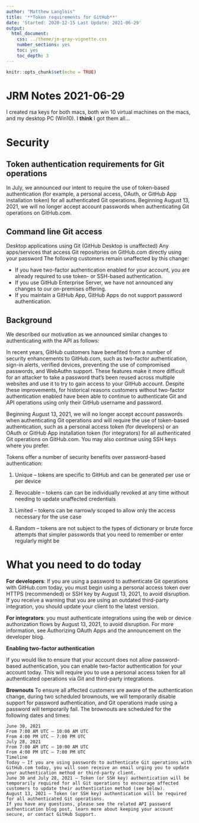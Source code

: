 ```yaml
---
author: "Matthew Langlois"
title: '**Token requirements for GitHub**'
date: 'Started: 2020-12-15 Last Update: 2021-06-29'
output:
  html_document:
    css: ../theme/jm-gray-vignette.css
    number_sections: yes
    toc: yes
    toc_depth: 3
---
```

\fontsize{16}{19.2}
\fontseries{r}
\selectfont

```r
knitr::opts_chunk$set(echo = TRUE)
```

# JRM Notes 2021-06-29

I created rsa keys for both macs, both win 10 virtual machines on the macs, and
my desktop PC (Win10). I **think** I got them all...

# Security

## Token authentication requirements for Git operations


In July, we announced our intent to require the use of token-based authentication (for example, a personal access, OAuth, or GitHub App installation token) for all authenticated Git operations. Beginning August 13, 2021, we will no longer accept account passwords when authenticating Git operations on GitHub.com.

## Command line Git access

Desktop applications using Git (GitHub Desktop is unaffected)
Any apps/services that access Git repositories on GitHub.com directly using your password
The following customers remain unaffected by this change:

- If you have two-factor authentication enabled for your account, you are already required to use token- or SSH-based authentication.
- If you use GitHub Enterprise Server, we have not announced any changes to our on-premises offering.
- If you maintain a GitHub App, GitHub Apps do not support password authentication.

## Background

We described our motivation as we announced similar changes to authenticating with the API as follows:

In recent years, GitHub customers have benefited from a number of security enhancements to GitHub.com, such as two-factor authentication, sign-in alerts, verified devices, preventing the use of compromised passwords, and WebAuthn support. These features make it more difficult for an attacker to take a password that’s been reused across multiple websites and use it to try to gain access to your GitHub account. Despite these improvements, for historical reasons customers without two-factor authentication enabled have been able to continue to authenticate Git and API operations using only their GitHub username and password.

Beginning August 13, 2021, we will no longer accept account passwords when authenticating Git operations and will require the use of token-based authentication, such as a personal access token (for developers) or an OAuth or GitHub App installation token (for integrators) for all authenticated Git operations on GitHub.com. You may also continue using SSH keys where you prefer.

Tokens offer a number of security benefits over password-based authentication:

1. Unique – tokens are specific to GitHub and can be generated per use or per device

2. Revocable – tokens can can be individually revoked at any time without needing to update unaffected credentials

3. Limited – tokens can be narrowly scoped to allow only the access necessary for the use case

4. Random – tokens are not subject to the types of dictionary or brute force attempts that simpler passwords that you need to remember or enter regularly might be

# What you need to do today

**For developers**: If you are using a password to authenticate Git operations with GitHub.com today, you must begin using a personal access token over HTTPS (recommended) or SSH key by August 13, 2021, to avoid disruption. If you receive a warning that you are using an outdated third-party integration, you should update your client to the latest version.

**For integrators**: you must authenticate integrations using the web or device authorization flows by August 13, 2021, to avoid disruption. For more information, see Authorizing OAuth Apps and the announcement on the developer blog.

**Enabling two-factor authentication**

If you would like to ensure that your account does not allow password-based authentication, you can enable two-factor authentication for your account today. This will require you to use a personal access token for all authenticated operations via Git and third-party integrations.

**Brownouts**
To ensure all affected customers are aware of the authentication change, during two scheduled brownouts, we will temporarily disable support for password authentication, and Git operations made using a password will temporarily fail. The brownouts are scheduled for the following dates and times:

```
June 30, 2021
From 7:00 AM UTC – 10:00 AM UTC
From 4:00 PM UTC – 7:00 PM UTC
July 28, 2021
From 7:00 AM UTC – 10:00 AM UTC
From 4:00 PM UTC – 7:00 PM UTC
Timeline
Today – If you are using passwords to authenticate Git operations with GitHub.com today, you will soon receive an email urging you to update your authentication method or third-party client.
June 30 and July 28, 2021 – Token (or SSH key) authentication will be temporarily required for all Git operations to encourage affected customers to update their authentication method (see below).
August 13, 2021 – Token (or SSH key) authentication will be required for all authenticated Git operations.
If you have any questions, please see the related API password authentication blog post, learn more about keeping your account secure, or contact GitHub Support.
```


